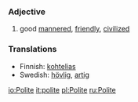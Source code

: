===Adjective===
#good [[mannered]], [[friendly]], [[civilized]]

===Translations===
*Finnish: [[kohtelias]]
*Swedish: [[hövlig]], [[artig]]

[[io:Polite]]
[[it:polite]]
[[pl:Polite]]
[[ru:Polite]]
